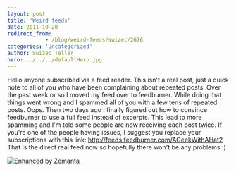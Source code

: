 ```yaml
---
layout: post
title: 'Weird feeds'
date: 2011-10-20
redirect_from: 
            - /blog/weird-feeds/swizec/2676
categories: 'Uncategorized'
author: Swizec Teller
hero: ../../../defaultHero.jpg
---
```

Hello anyone subscribed via a feed reader. This isn't a real post, just a quick note to all of you who have been complaining about repeated posts. Over the past week or so I moved my feed over to feedburner. While doing that things went wrong and I spammed all of you with a few tens of repeated posts. Oops. Then two days ago I finally figured out how to convince feedburner to use a full feed instead of excerpts. This lead to more spamming and I'm told some people are now receiving each post twice. If you're one of the people having issues, I suggest you replace your subscriptions with this link: <http://feeds.feedburner.com/AGeekWithAHat2> That is the direct real feed now so hopefully there won't be any problems :)

[![Enhanced by Zemanta](http://img.zemanta.com/zemified_e.png?x-id=d3d3bab9-b81c-4c55-9315-290b360817ad)](http://www.zemanta.com/ "Enhanced by Zemanta")